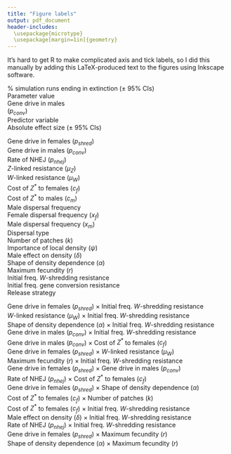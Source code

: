 ```yaml
---
title: "Figure labels"
output: pdf_document
header-includes: 
  \usepackage{microtype}
  \usepackage[margin=1in]{geometry}
---
```


It's hard to get R to make complicated axis and tick labels, so I did this manually by adding this LaTeX-produced text to the figures using Inkscape software.


% simulation runs ending in extinction ($\pm$ 95% CIs) \
Parameter value \
Gene drive in males \
($p_{conv}$) \
Predictor variable \
Absolute effect size ($\pm$ 95% CIs) \


Gene drive in females ($p_{shred}$) \
Gene drive in males ($p_{conv}$) \
Rate of NHEJ ($p_{nhej}$) \
$Z$-linked resistance ($\mu{_Z}$) \
$W$-linked resistance ($\mu{_W}$) \
Cost of $Z^*$ to females ($c_f$) \
Cost of $Z^*$ to males ($c_m$) \
Male dispersal frequency \
Female dispersal frequency ($x_f$) \
Male dispersal frequency ($x_m$) \
Dispersal type \
Number of patches ($k$) \
Importance of local density ($\psi$) \
Male effect on density ($\delta$) \
Shape of density dependence ($\alpha$) \
Maximum fecundity ($r$) \
Initial freq. $W$-shredding resistance \
Initial freq. gene conversion resistance \
Release strategy \

Gene drive in females ($p_{shred}$) $\times$ Initial freq. $W$-shredding resistance \
$W$-linked resistance ($\mu{_W}$) $\times$ Initial freq. $W$-shredding resistance \
Shape of density dependence ($\alpha$) $\times$ Initial freq. $W$-shredding resistance \
Gene drive in males ($p_{conv}$) $\times$ Initial freq. $W$-shredding resistance \
Gene drive in males ($p_{conv}$) $\times$ Cost of $Z^*$ to females ($c_f$) \
Gene drive in females ($p_{shred}$) $\times$ $W$-linked resistance ($\mu{_W}$) \
Maximum fecundity ($r$) $\times$ Initial freq. $W$-shredding resistance \
Gene drive in females ($p_{shred}$) $\times$ Gene drive in males ($p_{conv}$) \
Rate of NHEJ ($p_{nhej}$) $\times$ Cost of $Z^*$ to females ($c_f$) \
Gene drive in females ($p_{shred}$) $\times$ Shape of density dependence ($\alpha$) \
Cost of $Z^*$ to females ($c_f$) $\times$ Number of patches ($k$) \
Cost of $Z^*$ to females ($c_f$) $\times$ Initial freq. $W$-shredding resistance \
Male effect on density ($\delta$) $\times$ Initial freq. $W$-shredding resistance \
Rate of NHEJ ($p_{nhej}$) $\times$ Initial freq. $W$-shredding resistance \
Gene drive in females ($p_{shred}$) $\times$ Maximum fecundity ($r$) \
Shape of density dependence ($\alpha$) $\times$ Maximum fecundity ($r$) \

